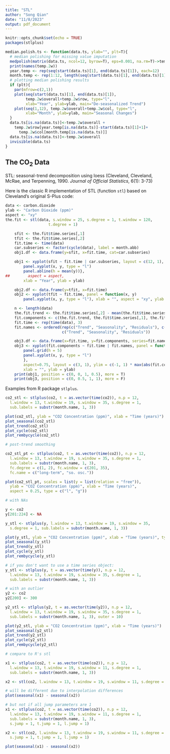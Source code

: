 ```yaml
---
title: "STL"
author: "Song Qian"
date: "11/8/2023"
output: pdf_document
---
```


```r
knitr::opts_chunk$set(echo = TRUE)
packages(stlplus)

median.polish.ts <- function(data.ts, ylab="", plt=T){
  # median polishing for missing value imputation
  medpolish(matrix(data.ts, ncol=12, byrow=T), eps=0.001, na.rm=T)->temp.2w
  print(names(temp.2w))
  year.temp <- rep(seq(start(data.ts)[1], end(data.ts)[1]), each=12)
  month.temp <- rep(1:12, length(seq(start(data.ts)[1], end(data.ts)[1])))
  # plotting median polishing results
  if (plt){
    par(mfrow=c(2,1))
    plot(seq(start(data.ts)[1], end(data.ts)[1]),
         temp.2w$overall+temp.2w$row, type="l",
         xlab="Year", ylab=ylab, main="De-seasonalized Trend")
    plot(seq(1,12), temp.2w$overall+temp.2w$col, type="l",
         xlab="Month", ylab=ylab, main="Seasonal Changes")
  }
  data.ts[is.na(data.ts)]<-temp.2w$overall +
    temp.2w$row[year.temp[is.na(data.ts)]-start(data.ts)[1]+1]+
      temp.2w$col[month.temp[is.na(data.ts)]]
  data.ts[is.na(data.ts)]<-temp.2w$overall
  invisible(data.ts)
}
```

## The CO~2~ Data

STL: seasonal-trend decomposition using loess (Cleveland, Cleveland, McRae, and Terpenning, 1990. *Journal of Official Statistics*, 6(1): 3-73)

Here is the classic R implementation of STL (function `stl`) based on Cleveland's original S-Plus code:
```R
data <- carbon.dioxide
ylab <- "Carbon Dioxide (ppm)"
aspect <- "xy"
the.fit <- stl(data, s.window = 25, s.degree = 1, t.window = 120,
                   t.degree = 1)

    sfit <- the.fit$time.series[,1]
    tfit <- the.fit$time.series[,2]
    fit.time <- time(data)
    car.subseries <- factor(cycle(data), label = month.abb)
    obj1.df <- data.frame(y=sfit, x=fit.time, cat=car.subseries)

    obj1 <- xyplot(sfit ~ fit.time | car.subseries, layout = c(12, 1), panel = function(x, y){
        panel.xyplot(x, y, type = "l")
        panel.abline(h = mean(y))}, 
##        aspect = aspect, 
        xlab = "Year", ylab = ylab)

    obj2.df <- data.frame(y=tfit, x=fit.time)
    obj2 <- xyplot(tfit ~ fit.time, panel = function(x, y)
        panel.xyplot(x, y, type = "l"), xlab = "", aspect = "xy", ylab = "")

    n <- length(data)
    the.fit.trend <- the.fit$time.series[,2] - mean(the.fit$time.series[,2])
    fit.components <- c(the.fit.trend, the.fit$time.series[,1], the.fit$time.series[,3])
    fit.time <- rep(time(data), 3)
    fit.names <- ordered(rep(c("Trend", "Seasonality", "Residuals"), c(n, n, n)),
                         c("Trend", "Seasonality", "Residuals"))

    obj3.df <- data.frame(x=fit.time, y=fit.components, series=fit.names)
    obj3 <- xyplot(fit.components ~ fit.time | fit.names, panel = function(x, y){
        panel.grid(h = 5)
        panel.xyplot(x, y, type = "l")
        }, 
        aspect=0.75, layout = c(3, 1), ylim = c(-1, 1) * max(abs(fit.components)),
        xlab = "", ylab = ylab)
    print(obj1, position = c(0, 0, 1, 0.5), more = T)
    print(obj3, position = c(0, 0.5, 1, 1), more = F)

```
Examples from R package `stlplus`.

```r

co2_stl <- stlplus(co2, t = as.vector(time(co2)), n.p = 12,
  l.window = 13, t.window = 19, s.window = 35, s.degree = 1,
  sub.labels = substr(month.name, 1, 3))

plot(co2_stl, ylab = "CO2 Concentration (ppm)", xlab = "Time (years)")
plot_seasonal(co2_stl)
plot_trend(co2_stl)
plot_cycle(co2_stl)
plot_rembycycle(co2_stl)

# post-trend smoothing

co2_stl_pt <- stlplus(co2, t = as.vector(time(co2)), n.p = 12,
  l.window = 13, t.window = 19, s.window = 35, s.degree = 1,
  sub.labels = substr(month.name, 1, 3),
  fc.degree = c(1, 2), fc.window = c(201, 35),
  fc.name = c("long-term", "so. osc."))

plot(co2_stl_pt, scales = list(y = list(relation = "free")),
  ylab = "CO2 Concentration (ppm)", xlab = "Time (years)",
  aspect = 0.25, type = c("l", "g"))

# with NAs

y <- co2
y[201:224] <- NA

y_stl <- stlplus(y, l.window = 13, t.window = 19, s.window = 35,
  s.degree = 1, sub.labels = substr(month.name, 1, 3))

plot(y_stl, ylab = "CO2 Concentration (ppm)", xlab = "Time (years)", type = c("l", "g"))
plot_seasonal(y_stl)
plot_trend(y_stl)
plot_cycle(y_stl)
plot_rembycycle(y_stl)

# if you don't want to use a time series object:
y_stl <- stlplus(y, t = as.vector(time(y)), n.p = 12,
  l.window = 13, t.window = 19, s.window = 35, s.degree = 1,
  sub.labels = substr(month.name, 1, 3))

# with an outlier
y2 <- co2
y2[200] <- 300

y2_stl <- stlplus(y2, t = as.vector(time(y2)), n.p = 12,
  l.window = 13, t.window = 19, s.window = 35, s.degree = 1,
  sub.labels = substr(month.name, 1, 3), outer = 10)

plot(y2_stl, ylab = "CO2 Concentration (ppm)", xlab = "Time (years)")
plot_seasonal(y2_stl)
plot_trend(y2_stl)
plot_cycle(y2_stl)
plot_rembycycle(y2_stl)

# compare to R's stl

x1 <- stlplus(co2, t = as.vector(time(co2)), n.p = 12,
  l.window = 13, t.window = 19, s.window = 11, s.degree = 1,
  sub.labels = substr(month.name, 1, 3))

x2 <- stl(co2, l.window = 13, t.window = 19, s.window = 11, s.degree = 1)

# will be different due to interpolation differences
plot(seasonal(x1) - seasonal(x2))

# but not if all jump parameters are 1
x1 <- stlplus(co2, t = as.vector(time(co2)), n.p = 12,
  l.window = 13, t.window = 19, s.window = 11, s.degree = 1,
  sub.labels = substr(month.name, 1, 3),
  s.jump = 1, t.jump = 1, l.jump = 1)

x2 <- stl(co2, l.window = 13, t.window = 19, s.window = 11, s.degree = 1,
  s.jump = 1, t.jump = 1, l.jump = 1)

plot(seasonal(x1) - seasonal(x2))
```

